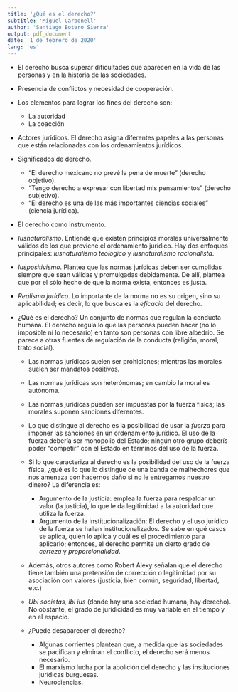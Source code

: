 ```yaml
---
title: '¿Qué es el derecho?'
subtitle: 'Miguel Carbonell'
author: 'Santiago Botero Sierra'
output: pdf_document
date: '1 de febrero de 2020'
lang: 'es'
---
```


+ El derecho busca superar dificultades que aparecen en la vida de las personas
    y en la historia de las sociedades.
+ Presencia de conflictos y necesidad de cooperación.
+ Los elementos para lograr los fines del derecho son:
    - La autoridad
    - La coacción
+ Actores jurídicos. El derecho asigna diferentes papeles a las personas que
    están relacionadas con los ordenamientos jurídicos.
+ Significados de derecho.
    - "El derecho mexicano no prevé la pena de muerte" (derecho objetivo).
    - "Tengo derecho a expresar con libertad mis pensamientos" (derecho
        subjetivo).
    - "El derecho es una de las más importantes ciencias sociales" (ciencia
        jurídica).
+ El derecho como instrumento.
+ *Iusnaturalismo*. Entiende que existen principios morales universalmente
    válidos de los que proviene el ordenamiento jurídico. Hay dos enfoques
    principales: *iusnaturalismo teológico* y *iusnaturalismo racionalista*.
+ *Iuspositivismo*. Plantea que las normas jurídicas deben ser cumplidas siempre
    que sean válidas y promulgadas debidamente. De allí, plantea que por el sólo
    hecho de que la norma exista, entonces es justa.
+ *Realismo jurídico*. Lo importante de la norma no es su origen, sino su
    aplicabilidad; es decir, lo que busca es la *eficacia* del derecho.

+ ¿Qué es el derecho? Un conjunto de normas que regulan la conducta humana. El
    derecho regula lo que las personas pueden hacer (no lo imposible ni lo
    necesario) en tanto son personas con libre albedrío. Se parece a otras
    fuentes de regulación de la conducta (religión, moral, trato social).
    - Las normas jurídicas suelen ser prohiciones; mientras las morales suelen
        ser mandatos positivos.
    - Las normas jurídicas son heterónomas; en cambio la moral es autónoma.
    - Las normas jurídicas pueden ser impuestas por la fuerza física; las
        morales suponen sanciones diferentes.

    - Lo que distingue al derecho es la posibilidad de usar la *fuerza* para
        imponer las sanciones en un ordenamiento jurídico. El uso de la fuerza
        debería ser monopolio del Estado; ningún otro grupo deberís poder
        "competir" con el Estado en términos del uso de la fuerza.
    - Si lo que caracteriza al derecho es la posibilidad del uso de la fuerza
        física, ¿qué es lo que lo distingue de una banda de malhechores que nos
        amenaza con hacernos daño si no le entregamos nuestro dinero? La
        diferencia es:

        * Argumento de la justicia: emplea la fuerza para respaldar un valor
            (la justicia), lo que le da legitimidad a la autoridad que utiliza
            la fuerza.
        * Argumento de la institucionalización: El derecho y el uso jurídico de
            la fuerza se hallan institucionalizados. Se sabe en qué casos se
            aplica, quién lo aplica y cuál es el procedimiento para aplicarlo;
            entonces, el derecho permite un cierto grado de *certeza* y
            *proporcionalidad*.

    - Además, otros autores como Robert Alexy señalan que el derecho tiene
        también una pretensión de corrección o legitimidad por su asociación
        con valores (justicia, bien común, seguridad, libertad, etc.)
    - *Ubi societas, ibi ius* (donde hay una sociedad humana, hay derecho). No
        obstante, el grado de juridicidad es muy variable en el tiempo y en el
        espacio.
    - ¿Puede desaparecer el derecho?

        * Algunas corrientes plantean que, a medida que las sociedades se
            pacifican y elminan el conflicto, el derecho será menos necesario.
        * El marxismo lucha por la abolición del derecho y las instituciones
            jurídicas burguesas.
        * Neurociencias.
